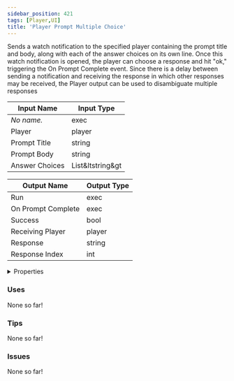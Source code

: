 ```yaml
---
sidebar_position: 421
tags: [Player,UI]
title: 'Player Prompt Multiple Choice'
---
```


Sends a watch notification to the specified player containing the prompt title and body, along with each of the answer choices on its own line. Once this watch notification is opened, the player can choose a response and hit "ok," triggering the On Prompt Complete event. Since there is a delay between sending a notification and receiving the response in which other responses may be received, the Player output can be used to disambiguate multiple responses




<EsbSvg />

| Input Name | Input Type |
|-----------|-----------|
| *No name.* | exec |
| Player | player |
| Prompt Title | string |
| Prompt Body | string |
| Answer Choices | List&ltstring&gt |

| Output Name | Output Type |
|-----------|-----------|
| Run | exec |
| On Prompt Complete | exec |
| Success | bool |
| Receiving Player | player |
| Response | string |
| Response Index | int |


<details>
  <summary>Properties</summary>
  <div>
    <div>
    <table>
      <thead>
        <tr>
          <th>Is beta required?</th>
          <th>❌</th>
        </tr>
        <tr>
          <th>Is this chip a trolling risk?</th>
          <th>❌</th>
        </tr>
        <tr>
          <th>Is this chip a role assignment risk?</th>
          <th>❌</th>
        </tr>
        <tr>
          <th>Chip UUID</th>
          <th>d376a3c7-67c2-4607-a124-e2b93dc256d8</th>
        </tr>
      </thead>
    </table>
    </div>
  </div>
</details>

### Uses

None so far!

### Tips

None so far!

### Issues

None so far!